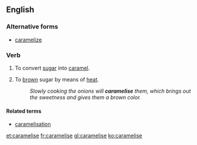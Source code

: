 ==English==

===Alternative forms===
* [[caramelize]]

===Verb===
{{en-verb|caramelises|caramelising|caramelised}}

# {{label|en|cooking}} To convert [[sugar]] into [[caramel]].
# {{label|en|cooking}} To [[brown]] sugar by means of [[heat]].
#: ''Slowly cooking the onions will '''caramelise''' them, which brings out the sweetness and gives them a brown color.''

====Related terms====
* [[caramelisation]]

[[et:caramelise]]
[[fr:caramelise]]
[[gl:caramelise]]
[[ko:caramelise]]